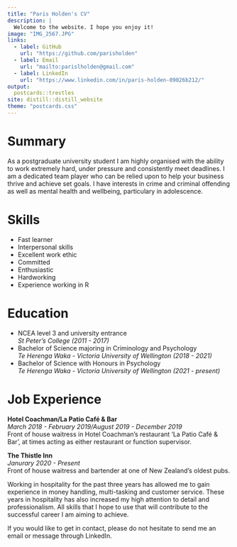 ```yaml
---
title: "Paris Holden's CV"
description: |
  Welcome to the website. I hope you enjoy it!
image: "IMG_2567.JPG"
links:
  - label: GitHub
    url: "https://github.com/parisholden"
  - label: Email
    url: "mailto:parislholden@gmail.com"
  - label: LinkedIn
    url: "https://www.linkedin.com/in/paris-holden-09026b212/"
output:
  postcards::trestles
site: distill::distill_website
theme: "postcards.css"
---
```


# **Summary**

As a postgraduate university student I am highly organised with the ability to work extremely hard, under pressure and consistently meet deadlines. I am a dedicated team player who can be relied upon to help your business thrive and achieve set goals. I have interests in crime and criminal offending as well as mental health and wellbeing, particulary in adolescence.

# **Skills**
- Fast learner 
- Interpersonal skills 
- Excellent work ethic 
- Committed 
- Enthusiastic 
- Hardworking
- Experience working in R 

# **Education** 
- NCEA level 3 and university entrance \
  *St Peter's College (2011 - 2017)*
- Bachelor of Science majoring in Criminology and Psychology \
  *Te Herenga Waka - Victoria University of Wellington (2018 - 2021)*
- Bachelor of Science with Honours in Psychology \
  *Te Herenga Waka - Victoria University of Wellington (2021 - present)*

# **Job Experience** 
**Hotel Coachman/La Patio Café & Bar**\
*March 2018 - February 2019/August 2019 - December 2019* \
Front of house waitress in Hotel Coachman's restaurant 'La Patio Café & Bar', at times acting as either restaurant or function supervisor.  

**The Thistle Inn**\
*Janurary 2020 - Present* \
Front of house waitress and bartender at one of New Zealand's oldest pubs. 

Working in hospitality for the past three years has allowed me to gain experience in money handling, multi-tasking and customer service. These years in hospitality has also increased my high attention to detail and professionalism. All skills that I hope to use that will contribute to the successful career I am aiming to achieve. 

If you would like to get in contact, please do not hesitate to send me an email or message through LinkedIn. 


